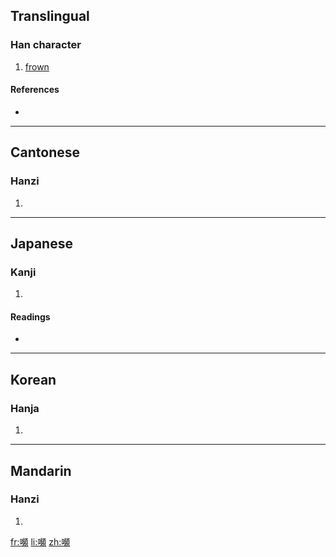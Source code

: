==Translingual==

===Han character===
{{Han char|rn=30|rad=口|as=16|sn=19|four=6108<sub>6</sub>|canj=口卜竹金 (RYHC)}}

# [[frown]]

====References====
* {{Han ref|kx=0213.350|dkj=04562|dj=0436.140|hdz=10701.210|uh=56AC|ud=22188|bh=F1F5|bd=61941}}

----

==Cantonese==

===Hanzi===
{{yue-hanzi|jyut=|y=pan4}}

# {{defn|Cantonese}}

----

==Japanese==

===Kanji===
{{ja-kanji|grade=|rs=口16}}

# {{defn|Japanese}}

====Readings====
* {{ja-readings|on=[[ひん]] (hin), [[びん]] (bin)|kun=[[ひそめる]] (hisomeru)}}

----

==Korean==

===Hanja===
{{ko-hanja|hangeul=빈|rv=bin|mr=pin}}

# {{defn|Korean}}

----

==Mandarin==

===Hanzi===
{{cmn-hanzi|pin=[[pín]] ([[pin2]])|wg=p'in<sup>2</sup>}}

# {{defn|Mandarin}}

[[fr:嚬]]
[[li:嚬]]
[[zh:嚬]]